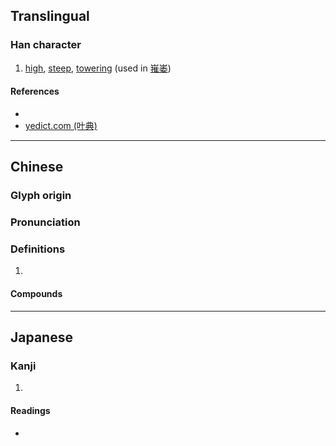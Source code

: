 {{character info/new}}
==Translingual==

===Han character===
{{Han char|rn=46|rad=山|as=11|sn=14|four=22514|canj=UQOG|ids=⿱山推}}

# [[high]], [[steep]], [[towering]] (used in [[嶊崣]])

====References====
* {{Han ref|kx=0319.050|dkj=08431|dj=0619.150|hdz=10792.180|uh=5D8A|ud=23946|bh=E1AA|bd=57770}}
* [http://yedict.com/htm/5D/5D8A.htm yedict.com (叶典)]

----

==Chinese==
{{zh-forms}}

===Glyph origin===
{{Han etym}}

===Pronunciation===
{{zh-pron
|m=zuǐ
|c=zeoi2
|mc=y
|oc=y
|cat=
}}

===Definitions===
{{zh-hanzi}}

# {{rfdef|zh}}

====Compounds====
{{zh-der|嶊嶉|嶊崣}}

----

==Japanese==

===Kanji===
{{ja-kanji|grade=|rs=山11}}

# {{defn|lang=ja|sort=山11}}

====Readings====
* {{ja-readings|on=[[すい]] (sui), [[つい]] (tsui), [[さい]] (sai), [[せ]] (se)|kun=}}